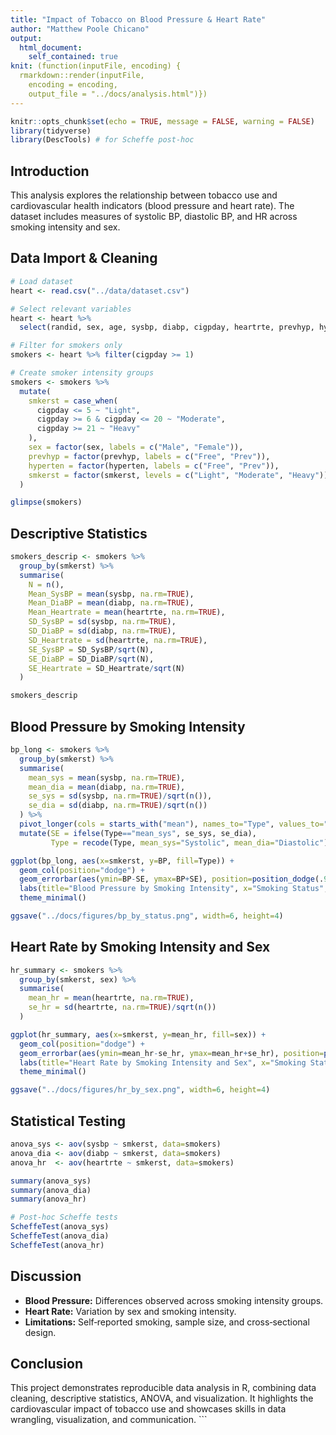 ```yaml
---
title: "Impact of Tobacco on Blood Pressure & Heart Rate"
author: "Matthew Poole Chicano"
output: 
  html_document:
    self_contained: true
knit: (function(inputFile, encoding) {
  rmarkdown::render(inputFile,
    encoding = encoding,
    output_file = "../docs/analysis.html")})
---
```


```r
knitr::opts_chunk$set(echo = TRUE, message = FALSE, warning = FALSE)
library(tidyverse)
library(DescTools) # for Scheffe post-hoc
```

## Introduction
This analysis explores the relationship between tobacco use and cardiovascular health indicators (blood pressure and heart rate). The dataset includes measures of systolic BP, diastolic BP, and HR across smoking intensity and sex.

## Data Import & Cleaning
```r
# Load dataset
heart <- read.csv("../data/dataset.csv")

# Select relevant variables
heart <- heart %>%
  select(randid, sex, age, sysbp, diabp, cigpday, heartrte, prevhyp, hyperten, timehyp)

# Filter for smokers only
smokers <- heart %>% filter(cigpday >= 1)

# Create smoker intensity groups
smokers <- smokers %>%
  mutate(
    smkerst = case_when(
      cigpday <= 5 ~ "Light",
      cigpday >= 6 & cigpday <= 20 ~ "Moderate",
      cigpday >= 21 ~ "Heavy"
    ),
    sex = factor(sex, labels = c("Male", "Female")),
    prevhyp = factor(prevhyp, labels = c("Free", "Prev")),
    hyperten = factor(hyperten, labels = c("Free", "Prev")),
    smkerst = factor(smkerst, levels = c("Light", "Moderate", "Heavy"))
  )

glimpse(smokers)
```

## Descriptive Statistics
```r
smokers_descrip <- smokers %>%
  group_by(smkerst) %>%
  summarise(
    N = n(),
    Mean_SysBP = mean(sysbp, na.rm=TRUE),
    Mean_DiaBP = mean(diabp, na.rm=TRUE),
    Mean_Heartrate = mean(heartrte, na.rm=TRUE),
    SD_SysBP = sd(sysbp, na.rm=TRUE),
    SD_DiaBP = sd(diabp, na.rm=TRUE),
    SD_Heartrate = sd(heartrte, na.rm=TRUE),
    SE_SysBP = SD_SysBP/sqrt(N),
    SE_DiaBP = SD_DiaBP/sqrt(N),
    SE_Heartrate = SD_Heartrate/sqrt(N)
  )

smokers_descrip
```

## Blood Pressure by Smoking Intensity
```r
bp_long <- smokers %>%
  group_by(smkerst) %>%
  summarise(
    mean_sys = mean(sysbp, na.rm=TRUE),
    mean_dia = mean(diabp, na.rm=TRUE),
    se_sys = sd(sysbp, na.rm=TRUE)/sqrt(n()),
    se_dia = sd(diabp, na.rm=TRUE)/sqrt(n())
  ) %>%
  pivot_longer(cols = starts_with("mean"), names_to="Type", values_to="BP") %>%
  mutate(SE = ifelse(Type=="mean_sys", se_sys, se_dia),
         Type = recode(Type, mean_sys="Systolic", mean_dia="Diastolic"))

ggplot(bp_long, aes(x=smkerst, y=BP, fill=Type)) +
  geom_col(position="dodge") +
  geom_errorbar(aes(ymin=BP-SE, ymax=BP+SE), position=position_dodge(.9), width=.25) +
  labs(title="Blood Pressure by Smoking Intensity", x="Smoking Status", y="Mean BP (mmHg)") +
  theme_minimal()

ggsave("../docs/figures/bp_by_status.png", width=6, height=4)
```

## Heart Rate by Smoking Intensity and Sex
```r
hr_summary <- smokers %>%
  group_by(smkerst, sex) %>%
  summarise(
    mean_hr = mean(heartrte, na.rm=TRUE),
    se_hr = sd(heartrte, na.rm=TRUE)/sqrt(n())
  )

ggplot(hr_summary, aes(x=smkerst, y=mean_hr, fill=sex)) +
  geom_col(position="dodge") +
  geom_errorbar(aes(ymin=mean_hr-se_hr, ymax=mean_hr+se_hr), position=position_dodge(.9), width=.25) +
  labs(title="Heart Rate by Smoking Intensity and Sex", x="Smoking Status", y="Mean HR (bpm)") +
  theme_minimal()

ggsave("../docs/figures/hr_by_sex.png", width=6, height=4)
```

## Statistical Testing
```r
anova_sys <- aov(sysbp ~ smkerst, data=smokers)
anova_dia <- aov(diabp ~ smkerst, data=smokers)
anova_hr  <- aov(heartrte ~ smkerst, data=smokers)

summary(anova_sys)
summary(anova_dia)
summary(anova_hr)

# Post-hoc Scheffe tests
ScheffeTest(anova_sys)
ScheffeTest(anova_dia)
ScheffeTest(anova_hr)
```

## Discussion
- **Blood Pressure:** Differences observed across smoking intensity groups.  
- **Heart Rate:** Variation by sex and smoking intensity.  
- **Limitations:** Self‑reported smoking, sample size, and cross‑sectional design.  

## Conclusion
This project demonstrates reproducible data analysis in R, combining data cleaning, descriptive statistics, ANOVA, and visualization. It highlights the cardiovascular impact of tobacco use and showcases skills in data wrangling, visualization, and communication.
```
